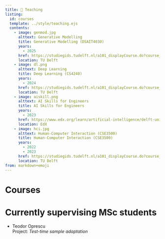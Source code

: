 ```yaml
---
title: 📝 Teaching
listing:
  id: courses
  template: ../style/teaching.ejs
  contents:
    - image: genmod.jpg
      alttext: Generative Modelling
      title: Generative Modelling (DSAIT4030)
      years:
        - 2025
      href: https://studiegids.tudelft.nl/a101_displayCourse.do?course_id=70221
      location: TU Delft
    - image: dl.png
      alttext: Deep Learning
      title: Deep Learning (CS4240)
      years:
        - 2024
      href: https://studiegids.tudelft.nl/a101_displayCourse.do?course_id=61010
      location: TU Delft
    - image: aiskill.png
      alttext: AI Skills for Engineers
      title: AI Skills for Engineers
      years:
        - 2023
      href: https://www.edx.org/learn/artificial-intelligence/delft-university-of-technology-ai-skills-for-engineers-data-engineering-and-data-pipelines
      location: EdX
    - image: hci.jpg
      alttext: Human-Computer Interaction (CSE3500)
      title: Human-Computer Interaction (CSE3500)
      years:
        - 2022
        - 2023
      href: https://studiegids.tudelft.nl/a101_displayCourse.do?course_id=61502
      location: TU Delft
from: markdown+emoji
---
```


<!-- references -->

# Courses 

::: {#courses}
:::

<!-- - Human-Computer Interaction [(CSE3500)](https://studiegids.tudelft.nl/a101_displayCourse.do?course_id=61502)
- Web Science \& Engineering [(IN4252)](https://studiegids.tudelft.nl/a101_displayCourse.do?course_id=60628)
- Fundamentals of AI Program [(IFEEMCS520100)](https://studiegids.tudelft.nl/a101_displayCourse.do?course_id=63120)
- Deep Learning [(CS4240)](https://studiegids.tudelft.nl/a101_displayCourse.do?course_id=61010)
- AI Skills for Engineers [(Access on EdX)](https://www.edx.org/learn/artificial-intelligence/delft-university-of-technology-ai-skills-for-engineers-data-engineering-and-data-pipelines)
- Generative Modelling [(DSAIT4030)](https://studiegids.tudelft.nl/a101_displayCourse.do?course_id=70221) -->

# Currently supervising MSc students

- Teodor Oprescu        
Project: *Test-time sample adaptation*
